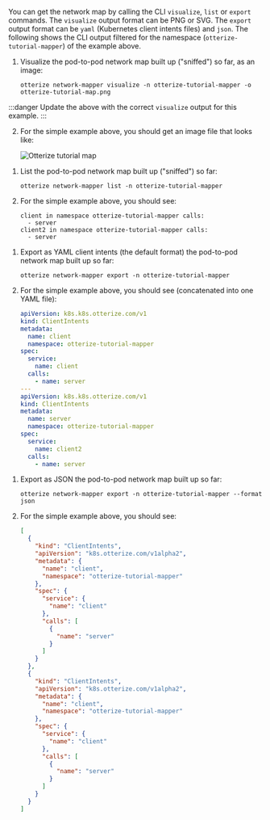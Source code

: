 You can get the network map by calling the CLI `visualize`, `list` or `export` commands.
The `visualize` output format can be PNG or SVG. The `export` output format can be `yaml` (Kubernetes client intents files) and `json`.
The following shows the CLI output filtered for the namespace (`otterize-tutorial-mapper`)
of the example above.

<Tabs>
  <TabItem value="image" label="Image" default>

1. Visualize the pod-to-pod network map built up ("sniffed") so far, as an image:

   ```shell
   otterize network-mapper visualize -n otterize-tutorial-mapper -o otterize-tutorial-map.png
   ```
:::danger
Update the above with the correct `visualize` output for this example.
:::

2. For the simple example above, you should get an image file that looks like:

   ![Otterize tutorial map](/img/quick-tutorials/network-mapper/otterize-tutorial-map.png)

</TabItem>
  <TabItem value="list" label="List">

1. List the pod-to-pod network map built up ("sniffed") so far:

   ```shell
   otterize network-mapper list -n otterize-tutorial-mapper
   ```
2. For the simple example above, you should see:
   ```shell
   client in namespace otterize-tutorial-mapper calls:
     - server
   client2 in namespace otterize-tutorial-mapper calls:
     - server
   ```

</TabItem>
  <TabItem value="intents" label="Export as intents">

1. Export as YAML client intents (the default format) the pod-to-pod network map built up so far:

   ```shell
   otterize network-mapper export -n otterize-tutorial-mapper
   ```
2. For the simple example above, you should see (concatenated into one YAML file):
   ```yaml
   apiVersion: k8s.k8s.otterize.com/v1
   kind: ClientIntents
   metadata:
     name: client
     namespace: otterize-tutorial-mapper
   spec:
     service:
       name: client
     calls:
       - name: server
   ---
   apiVersion: k8s.k8s.otterize.com/v1
   kind: ClientIntents
   metadata:
     name: server
     namespace: otterize-tutorial-mapper
   spec:
     service:
       name: client2
     calls:
       - name: server
   ```

</TabItem>
  <TabItem value="json" label="Export as JSON">

1. Export as JSON the pod-to-pod network map built up so far:
   ```shell
   otterize network-mapper export -n otterize-tutorial-mapper --format json
   ```
2. For the simple example above, you should see:

   ```json
   [
     {
       "kind": "ClientIntents",
       "apiVersion": "k8s.otterize.com/v1alpha2",
       "metadata": {
         "name": "client",
         "namespace": "otterize-tutorial-mapper"
       },
       "spec": {
         "service": {
           "name": "client"
         },
         "calls": [
           {
             "name": "server"
           }
         ]
       }
     },
     {
       "kind": "ClientIntents",
       "apiVersion": "k8s.otterize.com/v1alpha2",
       "metadata": {
         "name": "client",
         "namespace": "otterize-tutorial-mapper"
       },
       "spec": {
         "service": {
           "name": "client"
         },
         "calls": [
           {
             "name": "server"
           }
         ]
       }
     }
   ]
   ```

</TabItem>
</Tabs>

